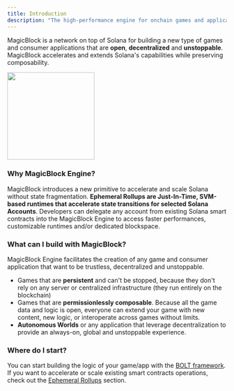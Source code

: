 ```yaml
---
title: Introduction
description: "The high-performance engine for onchain games and applications on Solana"
---
```


MagicBlock is a network on top of Solana for building a new type of games and consumer applications that are **open**, **decentralized** and **unstoppable**. MagicBlock accelerates and extends Solana's capabilities while preserving composability.

<img height="200" src="/images/architecture_overview.png" />

### Why MagicBlock Engine?
MagicBlock introduces a new primitive to accelerate and scale Solana without state fragmentation. **Ephemeral Rollups are Just-In-Time, SVM-based runtimes that accelerate state transitions for selected Solana Accounts**. Developers can delegate any account from existing Solana smart contracts into the MagicBlock Engine to access faster performances, customizable runtimes and/or dedicated blockspace.



### What can I build with MagicBlock?

MagicBlock Engine facilitates the creation of any game and consumer application that want to be trustless, decentralized and unstoppable.

- Games that are **persistent** and can't be stopped, because they don't rely on any server or centralized infrastructure (they run entirely on the blockchain)
- Games that are **permissionlessly composable**. Because all the game data and logic is open, everyone can extend your game with new content, new logic, or interoperate across games without limits.
- **Autonomous Worlds** or any application that leverage decentralization to provide an always-on, global and unstoppable experience.

### Where do I start?

You can start building the logic of your game/app with the [BOLT framework](/BOLT/Introduction/introduction).
If you want to accelerate or scale existing smart contracts operations, check out the [Ephemeral Rollups](/Accelerate/ephemeral_rollups) section.
